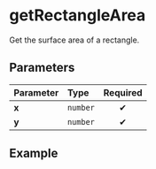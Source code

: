 
# getRectangleArea

Get the surface area of a rectangle.

## Parameters

| Parameter | Type     | Required |
| :-------- | :------- | :------: |
| **x**     | `number` |    ✔     |
| **y**     | `number` |    ✔     |

## Example

<Example x={20} y={10} />
